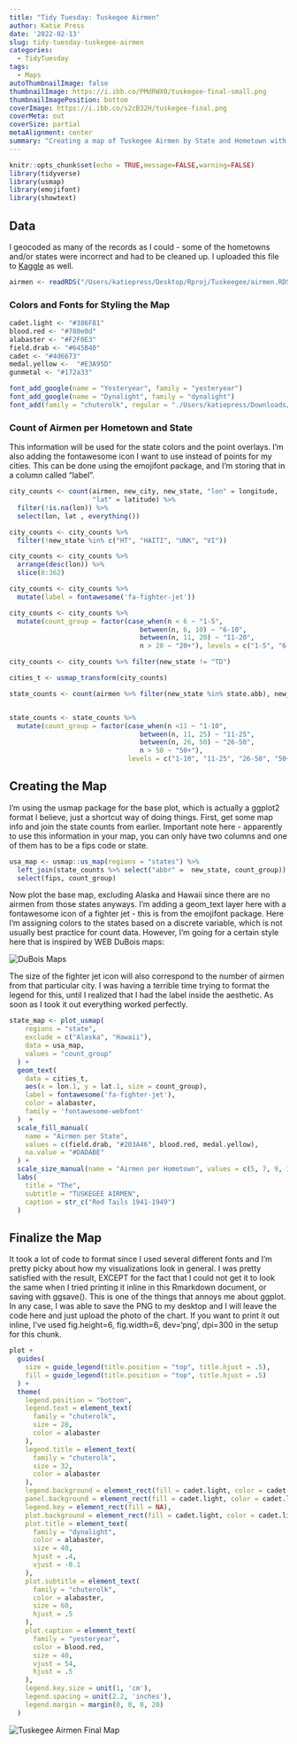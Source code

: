 ```yaml
---
title: "Tidy Tuesday: Tuskegee Airmen"
author: Katie Press
date: '2022-02-13'
slug: tidy-tuesday-tuskegee-airmen
categories:
  - TidyTuesday
tags:
  - Maps
autoThumbnailImage: false
thumbnailImage: https://i.ibb.co/PMdRWX0/tuskegee-final-small.png
thumbnailImagePosition: bottom
coverImage: https://i.ibb.co/s2cB32H/tuskegee-final.png
coverMeta: out
coverSize: partial
metaAlignment: center
summary: "Creating a map of Tuskegee Airmen by State and Hometown with ggplot2"
---
```



```r
knitr::opts_chunk$set(echo = TRUE,message=FALSE,warning=FALSE)
library(tidyverse)
library(usmap)
library(emojifont)
library(showtext)
```

## Data

I geocoded as many of the records as I could - some of the hometowns and/or states were incorrect and had to be cleaned up. I uploaded this file to [Kaggle](https://www.kaggle.com/katiepress/Tuskegee-airmen) as well.

```r
airmen <- readRDS("/Users/katiepress/Desktop/Rproj/Tuskeegee/airmen.RDS")
```

### Colors and Fonts for Styling the Map
```r
cadet.light <- "#386F81"
blood.red <- "#780e0d"
alabaster <- "#F2F0E3"
field.drab <- "#645B40"
cadet <- "#4d6673"
medal.yellow <-  "#E3A95D"
gunmetal <- "#172a33"

font_add_google(name = "Yesteryear", family = "yesteryear")
font_add_google(name = "Dynalight", family = "dynalight")
font_add(family = "chuterolk", regular = "./Users/katiepress/Downloads/ChuterolkFreeRegular-L3R55.ttf")
```

### Count of Airmen per Hometown and State

This information will be used for the state colors and the point overlays. I'm also adding the fontawesome icon I want to use instead of points for my cities. This can be done using the emojifont package, and I'm storing that in a column called "label". 

```r

city_counts <- count(airmen, new_city, new_state, "lon" = longitude, 
                     "lat" = latitude) %>% 
  filter(!is.na(lon)) %>% 
  select(lon, lat , everything())

city_counts <- city_counts %>% 
  filter(!new_state %in% c("HT", "HAITI", "UNK", "VI"))

city_counts <- city_counts %>% 
  arrange(desc(lon)) %>% 
  slice(8:362)

city_counts <- city_counts %>% 
  mutate(label = fontawesome('fa-fighter-jet'))

city_counts <- city_counts %>% 
  mutate(count_group = factor(case_when(n < 6 ~ "1-5",
                                 between(n, 6, 10) ~ "6-10",
                                 between(n, 11, 20) ~ "11-20",
                                 n > 20 ~ "20+"), levels = c("1-5", "6-10", "11-20", "20+"))) 

city_counts <- city_counts %>% filter(new_state != "TD")

cities_t <- usmap_transform(city_counts)

state_counts <- count(airmen %>% filter(new_state %in% state.abb), new_state)


state_counts <- state_counts %>% 
  mutate(count_group = factor(case_when(n <11 ~ "1-10",
                                 between(n, 11, 25) ~ "11-25",
                                 between(n, 26, 50) ~ "26-50",
                                 n > 50 ~ "50+"), 
                              levels = c("1-10", "11-25", "26-50", "50+")))
```


## Creating the Map

I'm using the usmap package for the base plot, which is actually a ggplot2 format I believe, just a shortcut way of doing things. First, get some map info and join the state counts from earlier. Important note here - apparently to use this information in your map, you can only have two columns and one of them has to be a fips code or state.
 
```r
usa_map <- usmap::us_map(regions = "states") %>% 
  left_join(state_counts %>% select("abbr" =  new_state, count_group)) %>% 
  select(fips, count_group)
```

Now plot the base map, excluding Alaska and Hawaii since there are no airmen from those states anyways. I'm adding a geom_text layer here with a fontawesome icon of a fighter jet - this is from the emojifont package. Here I'm assigning colors to the states based on a discrete variable, which is not usually best practice for count data. However, I'm going for a certain style here that is inspired by WEB DuBois maps:

<img src="https://staticweb.usafacts.org/media/images/service-pnp-ppmsca-33900-33900v.width-1200.jpg" alt="DuBois Maps" class="center">

The size of the fighter jet icon will also correspond to the number of airmen from that particular city. I was having a terrible time trying to format the legend for this, until I realized that I had the label inside the aesthetic. As soon as I took it out everything worked perfectly. 

```r
state_map <- plot_usmap(
    regions = "state",
    exclude = c("Alaska", "Hawaii"),
    data = usa_map,
    values = "count_group"
  ) +
  geom_text(
    data = cities_t,
    aes(x = lon.1, y = lat.1, size = count_group),
    label = fontawesome('fa-fighter-jet'),
    color = alabaster,
    family = 'fontawesome-webfont'
  )  +
  scale_fill_manual(
    name = "Airmen per State",
    values = c(field.drab, "#203A46", blood.red, medal.yellow),
    na.value = "#DADABE"
  ) +
  scale_size_manual(name = "Airmen per Hometown", values = c(5, 7, 9, 11)) +
  labs(
    title = "The",
    subtitle = "TUSKEGEE AIRMEN",
    caption = str_c("Red Tails 1941-1949")
  )

```

## Finalize the Map

It took a lot of code to format since I used several different fonts and I'm pretty picky about how my visualizations look in general. I was pretty satisfied with the result, EXCEPT for the fact that I could not get it to look the same when I tried printing it inline in this Rmarkdown document, or saving with ggsave(). This is one of the things that annoys me about ggplot. In any case, I was able to save the PNG to my desktop and I will leave the code here and just upload the photo of the chart. If you want to print it out inline, I've used fig.height=6, fig.width=6, dev='png', dpi=300 in the setup for this chunk.
```r
plot +
  guides(
    size = guide_legend(title.position = "top", title.hjust = .5),
    fill = guide_legend(title.position = "top", title.hjust = .5)
  ) +
  theme(
    legend.position = "bottom",
    legend.text = element_text(
      family = "chuterolk",
      size = 28,
      color = alabaster
    ),
    legend.title = element_text(
      family = "chuterolk",
      size = 32,
      color = alabaster
    ),
    legend.background = element_rect(fill = cadet.light, color = cadet.light),
    panel.background = element_rect(fill = cadet.light, color = cadet.light),
    legend.key = element_rect(fill = NA),
    plot.background = element_rect(fill = cadet.light, color = cadet.light),
    plot.title = element_text(
      family = "dynalight",
      color = alabaster,
      size = 40,
      hjust = .4,
      vjust = -0.1
    ),
    plot.subtitle = element_text(
      family = "chuterolk",
      color = alabaster,
      size = 60,
      hjust = .5
    ),
    plot.caption = element_text(
      family = "yesteryear",
      color = blood.red,
      size = 40,
      vjust = 54,
      hjust = .5
    ),
    legend.key.size = unit(1, 'cm'),
    legend.spacing = unit(2.2, 'inches'),
    legend.margin = margin(0, 0, 0, 20)
  )

```


<img src="https://i.ibb.co/s2cB32H/tuskegee-final.png" alt="Tuskegee Airmen Final Map" class="center">


